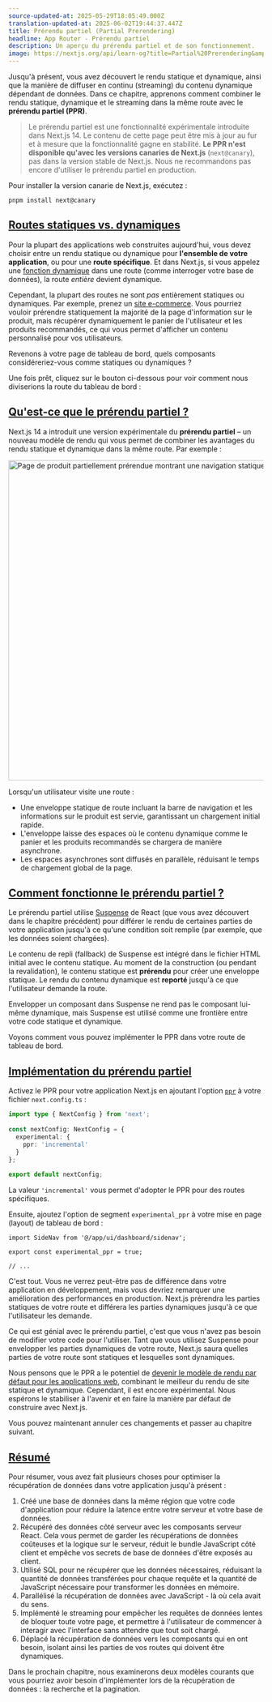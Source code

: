 ```yaml
---
source-updated-at: 2025-05-29T18:05:49.000Z
translation-updated-at: 2025-06-02T19:44:37.447Z
title: Prérendu partiel (Partial Prerendering)
headline: App Router - Prérendu partiel
description: Un aperçu du prérendu partiel et de son fonctionnement.
image: https://nextjs.org/api/learn-og?title=Partial%20Prerendering&amp;chapter=10
---
```


Jusqu'à présent, vous avez découvert le rendu statique et dynamique, ainsi que la manière de diffuser en continu (streaming) du contenu dynamique dépendant de données. Dans ce chapitre, apprenons comment combiner le rendu statique, dynamique et le streaming dans la même route avec le **prérendu partiel (PPR)**.

> Le prérendu partiel est une fonctionnalité expérimentale introduite dans Next.js 14. Le contenu de cette page peut être mis à jour au fur et à mesure que la fonctionnalité gagne en stabilité. **Le PPR n'est disponible qu'avec les versions canaries de Next.js** (`next@canary`), pas dans la version stable de Next.js. Nous ne recommandons pas encore d'utiliser le prérendu partiel en production.

Pour installer la version canarie de Next.js, exécutez :

```
pnpm install next@canary
```

[Routes statiques vs. dynamiques](#static-vs-dynamic-routes)
------------------------------------------------------

Pour la plupart des applications web construites aujourd'hui, vous devez choisir entre un rendu statique ou dynamique pour **l'ensemble de votre application**, ou pour une **route spécifique**. Et dans Next.js, si vous appelez une [fonction dynamique](/docs/app/building-your-application/routing/route-handlers#dynamic-functions) dans une route (comme interroger votre base de données), la route _entière_ devient dynamique.

Cependant, la plupart des routes ne sont _pas_ entièrement statiques ou dynamiques. Par exemple, prenez un [site e-commerce](https://partialprerendering.com/). Vous pourriez vouloir prérendre statiquement la majorité de la page d'information sur le produit, mais récupérer dynamiquement le panier de l'utilisateur et les produits recommandés, ce qui vous permet d'afficher un contenu personnalisé pour vos utilisateurs.

Revenons à votre page de tableau de bord, quels composants considéreriez-vous comme statiques ou dynamiques ?

Une fois prêt, cliquez sur le bouton ci-dessous pour voir comment nous diviserions la route du tableau de bord :

[Qu'est-ce que le prérendu partiel ?](#what-is-partial-prerendering)
--------------------------------------------------------------

Next.js 14 a introduit une version expérimentale du **prérendu partiel** – un nouveau modèle de rendu qui vous permet de combiner les avantages du rendu statique et dynamique dans la même route. Par exemple :

<Image
  alt="Page de produit partiellement prérendue montrant une navigation statique et des informations sur le produit, ainsi qu'un panier dynamique et des produits recommandés"
  srcLight="https://h8DxKfmAPhn8O0p3.public.blob.vercel-storage.com/learn/light/thinking-in-ppr.png"
  srcDark="https://h8DxKfmAPhn8O0p3.public.blob.vercel-storage.com/learn/dark/thinking-in-ppr.png"
  width="1600"
  height="632"
/>

Lorsqu'un utilisateur visite une route :

*   Une enveloppe statique de route incluant la barre de navigation et les informations sur le produit est servie, garantissant un chargement initial rapide.
*   L'enveloppe laisse des espaces où le contenu dynamique comme le panier et les produits recommandés se chargera de manière asynchrone.
*   Les espaces asynchrones sont diffusés en parallèle, réduisant le temps de chargement global de la page.

[Comment fonctionne le prérendu partiel ?](#how-does-partial-prerendering-work)
--------------------------------------------------------------------------

Le prérendu partiel utilise [Suspense](https://react.dev/reference/react/Suspense) de React (que vous avez découvert dans le chapitre précédent) pour différer le rendu de certaines parties de votre application jusqu'à ce qu'une condition soit remplie (par exemple, que les données soient chargées).

Le contenu de repli (fallback) de Suspense est intégré dans le fichier HTML initial avec le contenu statique. Au moment de la construction (ou pendant la revalidation), le contenu statique est **prérendu** pour créer une enveloppe statique. Le rendu du contenu dynamique est **reporté** jusqu'à ce que l'utilisateur demande la route.

Envelopper un composant dans Suspense ne rend pas le composant lui-même dynamique, mais Suspense est utilisé comme une frontière entre votre code statique et dynamique.

Voyons comment vous pouvez implémenter le PPR dans votre route de tableau de bord.

[Implémentation du prérendu partiel](#implementing-partial-prerendering)
-----------------------------------------------------------------------

Activez le PPR pour votre application Next.js en ajoutant l'option [`ppr`](https://rc.nextjs.org/docs/app/api-reference/next-config-js/ppr) à votre fichier `next.config.ts` :

```ts {4,5,6} filename="next.config.ts"
import type { NextConfig } from 'next';
 
const nextConfig: NextConfig = {
  experimental: {
    ppr: 'incremental'
  }
};
 
export default nextConfig;
```

La valeur `'incremental'` vous permet d'adopter le PPR pour des routes spécifiques.

Ensuite, ajoutez l'option de segment `experimental_ppr` à votre mise en page (layout) de tableau de bord :

```tsx {3} filename="/app/dashboard/layout.tsx"
import SideNav from '@/app/ui/dashboard/sidenav';
 
export const experimental_ppr = true;
 
// ...
```

C'est tout. Vous ne verrez peut-être pas de différence dans votre application en développement, mais vous devriez remarquer une amélioration des performances en production. Next.js prérendra les parties statiques de votre route et différera les parties dynamiques jusqu'à ce que l'utilisateur les demande.

Ce qui est génial avec le prérendu partiel, c'est que vous n'avez pas besoin de modifier votre code pour l'utiliser. Tant que vous utilisez Suspense pour envelopper les parties dynamiques de votre route, Next.js saura quelles parties de votre route sont statiques et lesquelles sont dynamiques.

Nous pensons que le PPR a le potentiel de [devenir le modèle de rendu par défaut pour les applications web](https://vercel.com/blog/partial-prerendering-with-next-js-creating-a-new-default-rendering-model), combinant le meilleur du rendu de site statique et dynamique. Cependant, il est encore expérimental. Nous espérons le stabiliser à l'avenir et en faire la manière par défaut de construire avec Next.js.

Vous pouvez maintenant annuler ces changements et passer au chapitre suivant.

[Résumé](#summary)
-------------------

Pour résumer, vous avez fait plusieurs choses pour optimiser la récupération de données dans votre application jusqu'à présent :

1.  Créé une base de données dans la même région que votre code d'application pour réduire la latence entre votre serveur et votre base de données.
2.  Récupéré des données côté serveur avec les composants serveur React. Cela vous permet de garder les récupérations de données coûteuses et la logique sur le serveur, réduit le bundle JavaScript côté client et empêche vos secrets de base de données d'être exposés au client.
3.  Utilisé SQL pour ne récupérer que les données nécessaires, réduisant la quantité de données transférées pour chaque requête et la quantité de JavaScript nécessaire pour transformer les données en mémoire.
4.  Parallélisé la récupération de données avec JavaScript - là où cela avait du sens.
5.  Implémenté le streaming pour empêcher les requêtes de données lentes de bloquer toute votre page, et permettre à l'utilisateur de commencer à interagir avec l'interface sans attendre que tout soit chargé.
6.  Déplacé la récupération de données vers les composants qui en ont besoin, isolant ainsi les parties de vos routes qui doivent être dynamiques.

Dans le prochain chapitre, nous examinerons deux modèles courants que vous pourriez avoir besoin d'implémenter lors de la récupération de données : la recherche et la pagination.